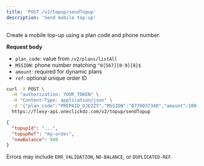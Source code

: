 ```yaml
---
title: 'POST /v2/topup/sendTopup'
description: 'Send mobile top-up'
---
```


Create a mobile top-up using a plan code and phone number.

**Request body**
- `plan_code`: value from `/v2/plans/listAll`
- `MSSIDN`: phone number matching `^0[567][0-9]{8}$`
- `amount`: required for dynamic plans
- `ref`: optional unique order ID

```bash
curl -X POST \
  -H "authorization: YOUR_TOKEN" \
  -H "Content-Type: application/json" \
  -d '{"plan_code":"PREPAID_DJEZZY","MSSIDN":"0778037340","amount":100,"ref":"my-order"}' \
  https://flexy-api.oneclickdz.com/v2/topup/sendTopup
```

```json
{
  "topupId": "...",
  "topupRef": "my-order",
  "newBalance": 980
}
```

Errors may include `ERR_VALIDATION`, `NO-BALANCE`, or `DUPLICATED-REF`.
